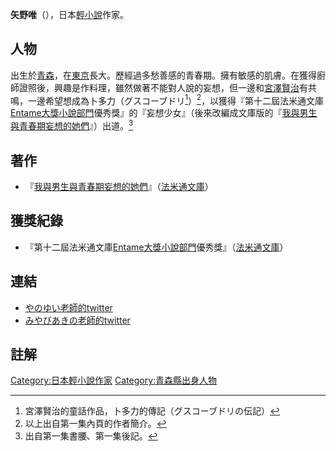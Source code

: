 '''矢野唯'''（{{lang-ja|'''やのゆい'''}}{{bd||}}），日本[[輕小說|輕小說]]作家。

== 人物 ==
出生於[[青森縣|青森]]，在[[東京|東京]]長大。歷經過多愁善感的青春期。擁有敏感的肌膚。在獲得廚師證照後，興趣是作料理，雖然做著不能對人說的妄想，但一邊和[[宮澤賢治|宮澤賢治]]有共鳴，一邊希望想成為卜多力（グスコーブドリ<ref group="foot">宮澤賢治的童話作品，卜多力的傳記（グスコーブドリの伝記）</ref>）<ref group="foot">以上出自第一集內頁的作者簡介。</ref>，以獲得『第十二屆法米通文庫[[Entame大獎小說部門|Entame大獎小說部門]]優秀獎』的『妄想少女』（後來改編成文庫版的『[[我與男生與青春期妄想的她們|我與男生與青春期妄想的她們]]』）出道。<ref group="foot">出自第一集書腰、第一集後記。</ref>

== 著作 ==
*『[[我與男生與青春期妄想的她們|我與男生與青春期妄想的她們]]』（[[法米通文庫|法米通文庫]]）

== 獲獎紀錄 ==
*『第十二屆法米通文庫[[Entame大獎小說部門|Entame大獎小說部門]]優秀獎』（[[法米通文庫|法米通文庫]]）

== 連結 ==
*[http://twitter.com/#!/yanoyui やのゆい老師的twitter] {{Wayback|url=http://twitter.com/#!/yanoyui |date=20180209172025 }}
*[http://twitter.com/#!/Mi_akinop みやびあきの老師的twitter] {{Wayback|url=http://twitter.com/#!/Mi_akinop |date=20180209172025 }}

== 註解 ==
<div class="references-small">
<references group="foot"/>
</div>


{{DEFAULTSORT:Yanoyui}}
[[Category:日本輕小說作家|Category:日本輕小說作家]]
[[Category:青森縣出身人物|Category:青森縣出身人物]]